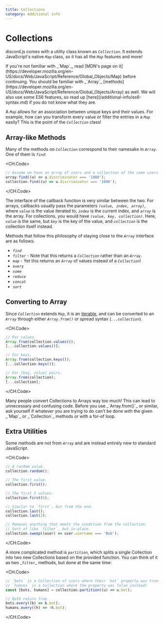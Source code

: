 ```yaml
---
title: Collections
category: Additional info
---
```


# Collections

discord.js comes with a utility class known as _`Collection`_.
It extends JavaScript's native _`Map`_ class, so it has all the _`Map`_ features and more!

<Alert title="Warning" type="warning">
	If you're not familiar with _`Map`_, read [MDN's page on
	it](https://developer.mozilla.org/en-US/docs/Web/JavaScript/Reference/Global_Objects/Map) before continuing. You
	should be familiar with _`Array`_
	[methods](https://developer.mozilla.org/en-US/docs/Web/JavaScript/Reference/Global_Objects/Array) as well. We will
	also use some ES6 features, so read up [here](/additional-info/es6-syntax.md) if you do not know what they are.
</Alert>

A _`Map`_ allows for an association between unique keys and their values.
For example, how can you transform every value or filter the entries in a _`Map`_ easily?
This is the point of the _`Collection`_ class!

## Array-like Methods

Many of the methods on _`Collection`_ correspond to their namesake in _`Array`_. One of them is _`find`_:

<CH.Code>

```js
// Assume we have an array of users and a collection of the same users.
array.find((u) => u.discriminator === '1000');
collection.find((u) => u.discriminator === '1000');
```

</CH.Code>

The interface of the callback function is very similar between the two.
For arrays, callbacks usually pass the parameters _`(value, index, array)`_, where _`value`_ is the value iterated to,
_`index`_ is the current index, and _`array`_ is the array. For collections, you would have _`(value, key, collection)`_.
Here, _`value`_ is the same, but _`key`_ is the key of the value, and _`collection`_ is the collection itself instead.

Methods that follow this philosophy of staying close to the _`Array`_ interface are as follows:

- _`find`_
- _`filter`_ - Note that this returns a _`Collection`_ rather than an _`Array`_.
- _`map`_ - Yet this returns an _`Array`_ of values instead of a _`Collection`_!
- _`every`_
- _`some`_
- _`reduce`_
- _`concat`_
- _`sort`_

## Converting to Array

Since _`Collection`_ extends _`Map`_, it is an [iterable](https://developer.mozilla.org/en-US/docs/Web/JavaScript/Reference/Iteration_protocols), and can be converted to an _`Array`_ through either _`Array.from()`_ or spread syntax (_`...collection`_).

<CH.Code>

```js
// For values.
Array.from(collection.values());
[...collection.values()];

// For keys.
Array.from(collection.keys());
[...collection.keys()];

// For [key, value] pairs.
Array.from(collection);
[...collection];
```

</CH.Code>

<Alert title="Warning" type="warning">
	Many people convert Collections to Arrays way too much! This can lead to unnecessary and confusing code. Before you
	use _`Array.from()`_ or similar, ask yourself if whatever you are trying to do can't be done with the given _`Map`_ or
	_`Collection`_ methods or with a for-of loop.
</Alert>

## Extra Utilities

Some methods are not from _`Array`_ and are instead entirely new to standard JavaScript.

<CH.Code>

```js
// A random value.
collection.random();

// The first value.
collection.first();

// The first 5 values.
collection.first(5);

// Similar to `first`, but from the end.
collection.last();
collection.last(2);

// Removes anything that meets the condition from the collection.
// Sort of like `filter`, but in-place.
collection.sweep((user) => user.username === 'Bob');
```

</CH.Code>

A more complicated method is _`partition`_, which splits a single Collection into two new Collections based on the provided function.
You can think of it as two \_`filter`\_ methods, but done at the same time:

<CH.Code>

```js
// `bots` is a Collection of users where their `bot` property was true.
// `humans` is a Collection where the property was false instead!
const [bots, humans] = collection.partition((u) => u.bot);

// Both return true.
bots.every((b) => b.bot);
humans.every((h) => !h.bot);
```

</CH.Code>

